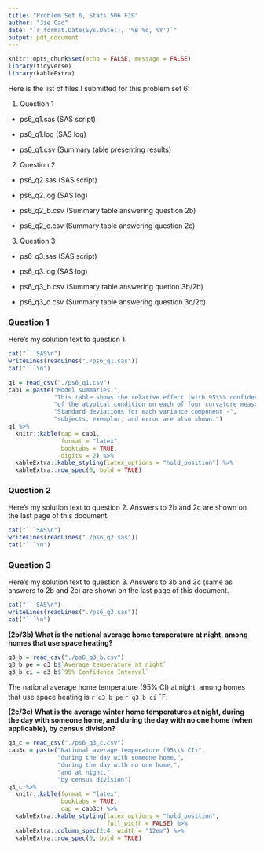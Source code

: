 ```yaml
---
title: "Problem Set 6, Stats 506 F19"
author: "Jie Cao"
date: "`r format.Date(Sys.Date(), '%B %d, %Y')`"
output: pdf_document
---
```


```r
knitr::opts_chunk$set(echo = FALSE, message = FALSE)
library(tidyverse)
library(kableExtra)
```

Here is the list of files I submitted for this problem set 6:

1. Question 1

  + ps6_q1.sas (SAS script)
  
  + ps6_q1.log (SAS log)
  
  + ps6_q1.csv (Summary table presenting results)
  
2. Question 2

  + ps6_q2.sas (SAS script)
  
  + ps6_q2.log (SAS log)
  
  + ps6_q2_b.csv (Summary table answering question 2b)
  
  + ps6_q2_c.csv (Summary table answering question 2c)
  
3. Question 3

  + ps6_q3.sas (SAS script)
  
  + ps6_q3.log (SAS log)
  
  + ps6_q3_b.csv (Summary table answering quetion 3b/2b)
  
  + ps6_q3_c.csv (Summary table answering question 3c/2c)
  
  
\pagebreak
  
### Question 1

Here's my solution text to question 1.

```r
cat("```SAS\n")
writeLines(readLines("./ps6_q1.sas"))
cat("```\n")
```

```r
q1 = read_csv("./ps6_q1.csv")
cap1 = paste("Model summaries.", 
             "This table shows the relative effect (with 95\\% confidence intervals)", 
             "of the atypical condition on each of four curvature measures.", 
             "Standard deviations for each variance component -", 
             "subjects, exemplar, and error are also shown.")
q1 %>% 
  knitr::kable(cap = cap1, 
               format = "latex", 
               booktabs = TRUE,
               digits = 2) %>% 
  kableExtra::kable_styling(latex_options = "hold_position") %>% 
  kableExtra::row_spec(0, bold = TRUE)
```

\pagebreak

### Question 2

Here's my solution text to question 2. Answers to 2b and 2c are shown on the last page of this document. 

```r
cat("```SAS\n")
writeLines(readLines("./ps6_q2.sas"))
cat("```\n")
```

\pagebreak

### Question 3

Here's my solution text to question 3. Answers to 3b and 3c (same as answers to 2b and 2c) are shown on the last page of this document. 

```r
cat("```SAS\n")
writeLines(readLines("./ps6_q3.sas"))
cat("```\n")
```

\pagebreak

**(2b/3b) What is the national average home temperature at night, among homes that use space heating?**

```r
q3_b = read_csv("./ps6_q3_b.csv")
q3_b_pe = q3_b$`Average temperature at night`
q3_b_ci = q3_b$`95% Confidence Interval`
```

The national average home temperature (95% CI) at night, among homes that use space heating is `r q3_b_pe` `r q3_b_ci` $^\circ$F.

**(2c/3c) What is the average winter home temperatures at night, during the day with someone home, and during the day with no one home (when applicable), by census division?**

```r
q3_c = read_csv("./ps6_q3_c.csv")
cap3c = paste("National average temperature (95\\% CI)", 
              "during the day with someone home,", 
              "during the day with no one home,", 
              "and at night,", 
              "by census division")
q3_c %>% 
  knitr::kable(format = "latex", 
               booktabs = TRUE, 
               cap = cap3c) %>% 
  kableExtra::kable_styling(latex_options = "hold_position", 
                            full_width = FALSE) %>% 
  kableExtra::column_spec(2:4, width = "12em") %>% 
  kableExtra::row_spec(0, bold = TRUE)
```

